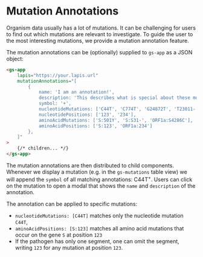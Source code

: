 
<Meta title='Concepts/Mutation Annotations' />

# Mutation Annotations

Organism data usually has a lot of mutations.
It can be challenging for users to find out which mutations are relevant to investigate.
To guide the user to the most interesting mutations, we provide a mutation annotation feature.

The mutation annotations can be (optionally) supplied to `gs-app` as a JSON object:

```html
<gs-app
    lapis="https://your.lapis.url"
    mutationAnnotations="[
        {
            name: 'I am an annotation!',
            description: 'This describes what is special about these mutations.',
            symbol: '+',
            nucleotideMutations: ['C44T', 'C774T', 'G24872T', 'T23011-'],
            nucleotidePositions: ['123', '234'],
            aminoAcidMutations: ['S:501Y', 'S:S31-', 'ORF1a:S4286C'],
            aminoAcidPositions: ['S:123', 'ORF1a:234']
        },
    ]"
>
    {/* children... */}
</gs-app>
```

The mutation annotations are then distributed to child components.
Whenever we display a mutation (e.g. in the `gs-mutations` table view)
we will append the `symbol` of all matching annotations: <span>C44T<sup class='text-red-600'>+</sup></span>.
Users can click on the mutation to open a modal that shows the `name` and `description` of the annotation.

The annotation can be applied to specific mutations:

- `nucleotideMutations: [C44T]` matches only the nucleotide mutation `C44T`,
- `aminoAcidPositions: [S:123]` matches all amino acid mutations that occur on the gene `S` at position `123`
- If the pathogen has only one segment, one can omit the segment, writing `123` for any mutation at position `123`.
